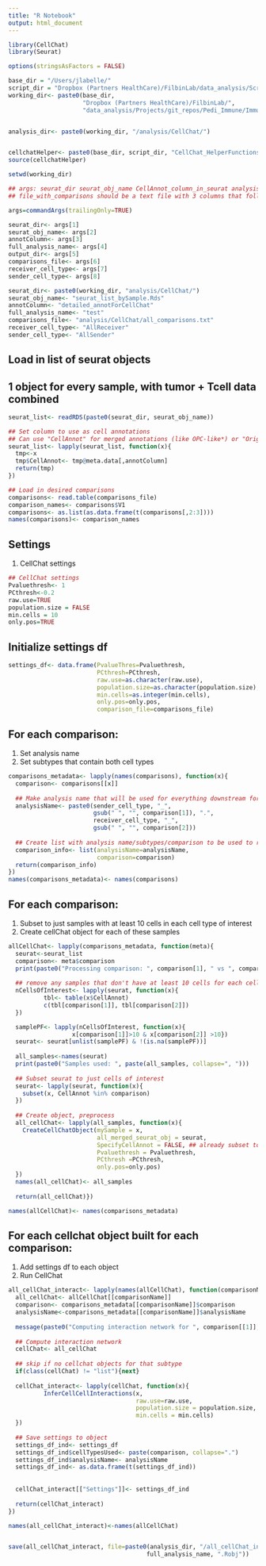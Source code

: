 ```yaml
---
title: "R Notebook"
output: html_document
---
```


```r
library(CellChat)
library(Seurat) 

options(stringsAsFactors = FALSE)

base_dir = "/Users/jlabelle/"
script_dir = "Dropbox (Partners HealthCare)/FilbinLab/data_analysis/Scripts/"
working_dir<- paste0(base_dir, 
                     "Dropbox (Partners HealthCare)/FilbinLab/",
                     "data_analysis/Projects/git_repos/Pedi_Immune/ImmuneCellAnalysis/04a_Integrate_Immune.Tumor/CellChat/")


analysis_dir<- paste0(working_dir, "/analysis/CellChat/")


cellchatHelper<- paste0(base_dir, script_dir, "CellChat_HelperFunctions.R")
source(cellchatHelper)

setwd(working_dir)

```

```r
## args: seurat_dir seurat_obj_name CellAnnot_column_in_seurat analysis_name output_dir file_with_comparisons receiver_cell_type sender_cell_type
## file_with_comparisons should be a text file with 3 columns that follow the structure: comparison_name sender receiver
```

```r
args=commandArgs(trailingOnly=TRUE)

seurat_dir<- args[1]
seurat_obj_name<- args[2]
annotColumn<- args[3]
full_analysis_name<- args[4]
output_dir<- args[5]
comparisons_file<- args[6]
receiver_cell_type<- args[7]
sender_cell_type<- args[8]

seurat_dir<- paste0(working_dir, "analysis/CellChat/")
seurat_obj_name<- "seurat_list_bySample.Rds"
annotColumn<- "detailed_annotForCellChat"
full_analysis_name<- "test"
comparisons_file<- "analysis/CellChat/all_comparisons.txt"
receiver_cell_type<- "AllReceiver"
sender_cell_type<- "AllSender"
```

## Load in list of seurat objects
## 1 object for every sample, with tumor + Tcell data combined
```r
seurat_list<- readRDS(paste0(seurat_dir, seurat_obj_name))

## Set column to use as cell annotations
## Can use "CellAnnot" for merged annotations (like OPC-like*) or "OriginalAnnot" for completely un-merged annots
seurat_list<- lapply(seurat_list, function(x){
  tmp<-x
  tmp$CellAnnot<- tmp@meta.data[,annotColumn]
  return(tmp)
})

## Load in desired comparisons
comparisons<- read.table(comparisons_file)
comparison_names<- comparisons$V1
comparisons<- as.list(as.data.frame(t(comparisons[,2:3])))
names(comparisons)<- comparison_names
```

## Settings
1. CellChat settings
```r
## CellChat settings
Pvaluethresh<- 1
PCthresh<-0.2
raw.use=TRUE
population.size = FALSE
min.cells = 10
only.pos=TRUE
```

## Initialize settings df
```r
settings_df<- data.frame(PvalueThres=Pvaluethresh,
                         PCthresh=PCthresh,
                         raw.use=as.character(raw.use),
                         population.size=as.character(population.size),
                         min.cells=as.integer(min.cells),
                         only.pos=only.pos,
                         comparison_file=comparisons_file)

```


## For each comparison:
1. Set analysis name
2. Set subtypes that contain both cell types
```r
comparisons_metadata<- lapply(names(comparisons), function(x){
  comparison<- comparisons[[x]]
  
  ## Make analysis name that will be used for everything downstream for this comparison
  analysisName<- paste0(sender_cell_type, "_", 
                        gsub(" ", "", comparison[1]), ".",
                        receiver_cell_type, "_", 
                        gsub(" ", "", comparison[2]))
  
  ## Create list with analysis name/subtypes/comparison to be used to run CellChat
  comparison_info<- list(analysisName=analysisName,
                         comparison=comparison)
  return(comparison_info)
})
names(comparisons_metadata)<- names(comparisons)

```


## For each comparison:
1. Subset to just samples with at least 10 cells in each cell type of interest
2. Create cellChat object for each of these samples
```r
allCellChat<- lapply(comparisons_metadata, function(meta){
  seurat<-seurat_list
  comparison<- meta$comparison
  print(paste0("Processing comparison: ", comparison[1], " vs ", comparison[2]))
        
  ## remove any samples that don't have at least 10 cells for each cell type of interest
  nCellsOfInterest<- lapply(seurat, function(x){
          tbl<- table(x$CellAnnot)
          c(tbl[comparison[1]], tbl[comparison[2]])
  })

  samplePF<- lapply(nCellsOfInterest, function(x){
                  x[comparison[1]]>10 & x[comparison[2]] >10})
  seurat<- seurat[unlist(samplePF) & !(is.na(samplePF))]
  
  all_samples<-names(seurat)
  print(paste0("Samples used: ", paste(all_samples, collapse=", ")))
      
  ## Subset seurat to just cells of interest
  seurat<- lapply(seurat, function(x){
    subset(x, CellAnnot %in% comparison)
  })
        
  ## Create object, preprocess
  all_cellChat<- lapply(all_samples, function(x){
    CreateCellChatObject(mySample = x, 
                         all_merged_seurat_obj = seurat,
                         SpecifyCellAnnot = FALSE, ## already subset to cells of interest
                         Pvaluethresh = Pvaluethresh,
                         PCthresh =PCthresh,
                         only.pos=only.pos) 
  })
  names(all_cellChat)<- all_samples
  
  return(all_cellChat)})

names(allCellChat)<- names(comparisons_metadata)
```


## For each cellchat object built for each comparison:
1. Add settings df to each object
2. Run CellChat 
```r
all_cellChat_interact<- lapply(names(allCellChat), function(comparisonName){
  all_cellChat<- allCellChat[[comparisonName]]
  comparison<- comparisons_metadata[[comparisonName]]$comparison
  analysisName<-comparisons_metadata[[comparisonName]]$analysisName
  
  message(paste0("Computing interaction network for ", comparison[[1]]," vs ", comparison[[2]]))
  
  ## Compute interaction network
  cellChat<- all_cellChat
    
  ## skip if no cellchat objects for that subtype
  if(class(cellChat) != "list"){next}
  
  cellChat_interact<- lapply(cellChat, function(x){
          InferCellCellInteractions(x, 
                                    raw.use=raw.use, 
                                    population.size = population.size, 
                                    min.cells = min.cells)
  })
  
  ## Save settings to object
  settings_df_ind<- settings_df
  settings_df_ind$cellTypesUsed<- paste(comparison, collapse=".")
  settings_df_ind$analysisName<- analysisName
  settings_df_ind<- as.data.frame(t(settings_df_ind))
  
  
  cellChat_interact[["Settings"]]<- settings_df_ind
  
  return(cellChat_interact)
})

names(all_cellChat_interact)<-names(allCellChat)


save(all_cellChat_interact, file=paste0(analysis_dir, "/all_cellChat_interact_", 
                                       full_analysis_name, ".Robj"))    
```




